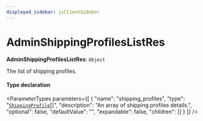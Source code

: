 ```yaml
---
displayed_sidebar: jsClientSidebar
---
```



# AdminShippingProfilesListRes

 **AdminShippingProfilesListRes**: `Object`

The list of shipping profiles.

#### Type declaration

<ParameterTypes parameters={[
  {
    "name": "shipping_profiles",
    "type": "[`ShippingProfile`](../classes/internal.ShippingProfile.mdx)[]",
    "description": "An array of shipping profiles details.",
    "optional": false,
    "defaultValue": "",
    "expandable": false,
    "children": []
  }
]} />
